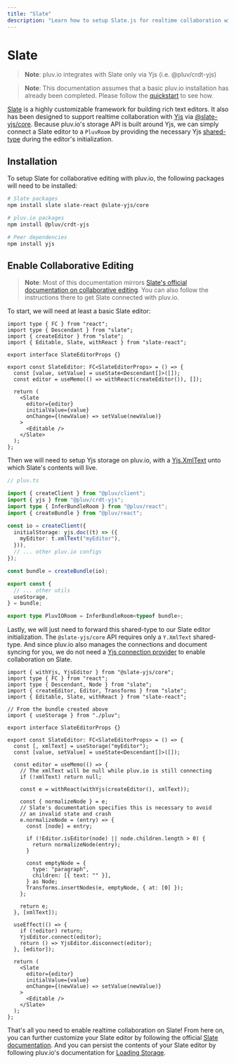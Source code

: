```yaml
---
title: "Slate"
description: "Learn how to setup Slate.js for realtime collaboration with pluv.io"
---
```


# Slate

> **Note**: pluv.io integrates with Slate only via Yjs (i.e. @pluv/crdt-yjs)

> **Note**: This documentation assumes that a basic pluv.io installation has already been completed. Please follow the [quickstart](/docs/quickstart/nextjs) to see how.

[Slate](https://docs.slatejs.org) is a highly customizable framework for building rich text editors. It also has been designed to support realtime collaboration with [Yjs](https://yjs.dev) via [@slate-yjs/core](https://github.com/BitPhinix/slate-yjs). Because pluv.io's storage API is built around Yjs, we can simply connect a Slate editor to a `PluvRoom` by providing the necessary Yjs [shared-type](https://docs.yjs.dev/getting-started/working-with-shared-types) during the editor's initialization.

## Installation

To setup Slate for collaborative editing with pluv.io, the following packages will need to be installed:

```bash
# Slate packages
npm install slate slate-react @slate-yjs/core

# pluv.io packages
npm install @pluv/crdt-yjs

# Peer dependencies
npm install yjs
```

## Enable Collaborative Editing

> **Note**: Most of this documentation mirrors [Slate's official documentation on collaborative editing](https://docs.slatejs.org/walkthroughs/07-enabling-collaborative-editing). You can also follow the instructions there to get Slate connected with pluv.io.

To start, we will need at least a basic Slate editor:

```tsx
import type { FC } from "react";
import type { Descendant } from "slate";
import { createEditor } from "slate";
import { Editable, Slate, withReact } from "slate-react";

export interface SlateEditorProps {}

export const SlateEditor: FC<SlateEditorProps> = () => {
  const [value, setValue] = useState<Descendant[]>([]);
  const editor = useMemo(() => withReact(createEditor()), []);

  return (
    <Slate
      editor={editor}
      initialValue={value}
      onChange={(newValue) => setValue(newValue)}
    >
      <Editable />
    </Slate>
  );
};
```

Then we will need to setup Yjs storage on pluv.io, with a [Yjs.XmlText](https://docs.yjs.dev/api/shared-types/y.xmltext) unto which Slate's contents will live.

```ts
// pluv.ts

import { createClient } from "@pluv/client";
import { yjs } from "@pluv/crdt-yjs";
import type { InferBundleRoom } from "@pluv/react";
import { createBundle } from "@pluv/react";

const io = createClient({
  initialStorage: yjs.doc((t) => ({
    myEditor: t.xmlText("myEditor"),
  })),
  // ... other pluv.io configs
});

const bundle = createBundle(io);

export const {
  // ... other utils
  useStorage,
} = bundle;

export type PluvIORoom = InferBundleRoom<typeof bundle>;
```

Lastly, we will just need to forward this shared-type to our Slate editor initialization. The `@slate-yjs/core` API requires only a `Y.XmlText` shared-type. And since pluv.io also manages the connections and document syncing for you, we do not need a [Yjs connection provider](https://docs.yjs.dev/ecosystem/connection-provider) to enable collaboration on Slate.

```tsx
import { withYjs, YjsEditor } from "@slate-yjs/core";
import type { FC } from "react";
import type { Descendant, Node } from "slate";
import { createEditor, Editor, Transforms } from "slate";
import { Editable, Slate, withReact } from "slate-react";

// From the bundle created above
import { useStorage } from "./pluv";

export interface SlateEditorProps {}

export const SlateEditor: FC<SlateEditorProps> = () => {
  const [, xmlText] = useStorage("myEditor");
  const [value, setValue] = useState<Descendant[]>([]);

  const editor = useMemo(() => {
    // The xmlText will be null while pluv.io is still connecting
    if (!xmlText) return null;

    const e = withReact(withYjs(createEditor(), xmlText));

    const { normalizeNode } = e;
    // Slate's documentation specifies this is necessary to avoid
    // an invalid state and crash
    e.normalizeNode = (entry) => {
      const [node] = entry;

      if (!Editor.isEditor(node) || node.children.length > 0) {
        return normalizeNode(entry);
      }

      const emptyNode = {
        type: "paragraph",
        children: [{ text: "" }],
      } as Node;
      Transforms.insertNodes(e, emptyNode, { at: [0] });
    };

    return e;
  }, [xmlText]);

  useEffect(() => {
    if (!editor) return;
    YjsEditor.connect(editor);
    return () => YjsEditor.disconnect(editor);
  }, [editor]);

  return (
    <Slate
      editor={editor}
      initialValue={value}
      onChange={(newValue) => setValue(newValue)}
    >
      <Editable />
    </Slate>
  );
};
```

That's all you need to enable realtime collaboration on Slate! From here on, you can further customize your Slate editor by following the official [Slate documentation](https://docs.slatejs.org). And you can persist the contents of your Slate editor by following pluv.io's documentation for [Loading Storage](/docs/io/loading-storage).
